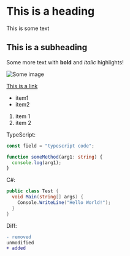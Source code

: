 # This is a heading

This is some text

## This is a subheading

Some more text with **bold** and _italic_ highlights!

![Some image](/cat.avif)

[This is a link](http://google.com)

- item1
- item2

1. item 1
2. item 2

TypeScript:

```typescript
const field = "typescript code";

function someMethod(arg1: string) {
  console.log(arg1);
}
```

C#:

```csharp
public class Test {
  void Main(string[] args) {
    Console.WriteLine("Hello World!");
  }
}
```

Diff:

```diff
- removed
unmodified
+ added
```
